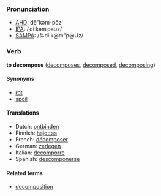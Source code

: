 ===Pronunciation===
*[[w:AHD|AHD]]: dē"kəm-pōz'
*[[w:IPA|IPA]]: /ˌdiːkəmˈpəʊz/
*[[w:SAMPA|SAMPA]]: /%di:k@m"p@Uz/

===Verb===
'''to decompose''' ([[decomposes]], [[decomposed]], [[decomposing]])

====Synonyms====
*[[rot]]
*[[spoil]]

==== Translations ====
*Dutch: [[ontbinden]]
*Finnish: [[hajottaa]]
*French: [[décomposer]]
*German: [[zerlegen]]
*Italian: [[decomporre]]
*Spanish: [[descomponerse]]

====Related terms====
*[[decomposition]]
